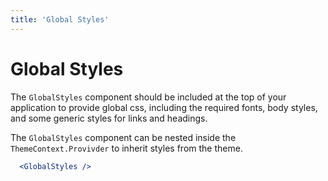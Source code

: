 ```yaml
---
title: 'Global Styles'
---
```


# Global Styles

The `GlobalStyles` component should be included at the top of your application to provide global css, including the required fonts,
body styles, and some generic styles for links and headings.  

The `GlobalStyles` component can be nested inside the `ThemeContext.Provivder` to inherit styles from the theme.

```.jsx
  <GlobalStyles />
```
